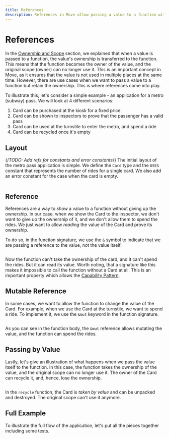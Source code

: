 ```yaml
---
title: References
description: References in Move allow passing a value to a function without giving up the ownership. This section covers references, how they work, and how to use them in Move.
---
```


# References

In the [Ownership and Scope](./ownership-scope.mdx) section, we explained that when a value is
passed to a function, the value's ownership is transferred to the function. This means that the function becomes
the owner of the value, and the original scope (owner) can no longer use it. This is an important
concept in Move, as it ensures that the value is not used in multiple places at the same time.
However, there are use cases when we want to pass a value to a function but retain the ownership.
This is where references come into play.

To illustrate this, let's consider a simple example - an application for a metro (subway) pass. We
will look at 4 different scenarios:

1. Card can be purchased at the kiosk for a fixed price
2. Card can be shown to inspectors to prove that the passenger has a valid pass
3. Card can be used at the turnstile to enter the metro, and spend a ride
4. Card can be recycled once it's empty

## Layout
{/*TODO: Add refs for constants and error constants*/}
The initial layout of the metro pass application is simple. We define the `Card` type and the `USES`
constant that represents the number of rides for a single card. We also add an error constant for the case when the card is empty.

```move file=<rootDir>/docs/examples/move/move-overview/references.move#L7-L19
```

## Reference

References are a way to _show_ a value to a function without giving up the ownership. In our case,
when we show the Card to the inspector, we don't want to give up the ownership of it, and we don't
allow them to spend the rides. We just want to allow _reading_ the value of the Card and prove its
ownership.

To do so, in the function signature, we use the `&` symbol to indicate that we are passing a
reference to the value, not the value itself.

```move file=<rootDir>/docs/examples/move/move-overview/references.move#L21-L24
```

Now the function can't take the ownership of the card, and it can't spend the rides. But it can read
its value. Worth noting, that a signature like this makes it impossible to call the function without
a Card at all. This is an important property which allows the
[Capability Pattern](./patterns/capabilities.mdx).

## Mutable Reference

In some cases, we want to allow the function to change the value of the Card. For example, when we
use the Card at the turnstile, we want to spend a ride. To implement it, we use the `&mut` keyword
in the function signature.

```move file=<rootDir>/docs/examples/move/move-overview/references.move#L26-L30
```

As you can see in the function body, the `&mut` reference allows mutating the value, and the
function can spend the rides.

## Passing by Value

Lastly, let's give an illustration of what happens when we pass the value itself to the function. In
this case, the function takes the ownership of the value, and the original scope can no longer use
it. The owner of the Card can recycle it, and, hence, lose the ownership.

```move file=<rootDir>/docs/examples/move/move-overview/references.move#L32-L36
```

In the `recycle` function, the Card is _taken by value_ and can be unpacked and destroyed. The
original scope can't use it anymore.

## Full Example

To illustrate the full flow of the application, let's put all the pieces together including some tests.

```move file=<rootDir>/docs/examples/move/move-overview/references.move
```